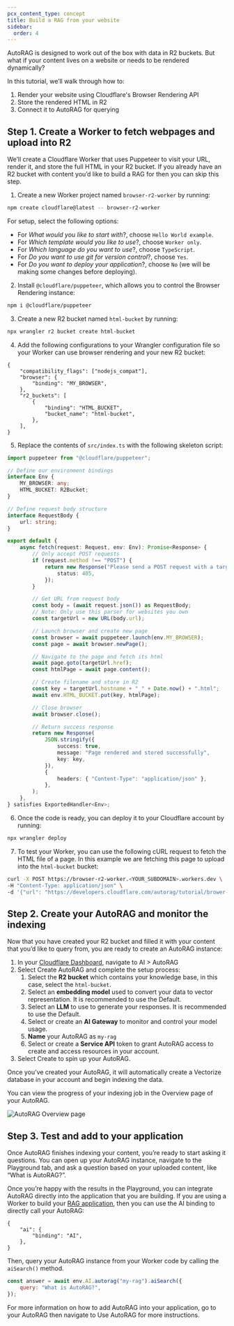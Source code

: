 ```yaml
---
pcx_content_type: concept
title: Build a RAG from your website
sidebar:
  order: 4
---
```


AutoRAG is designed to work out of the box with data in R2 buckets. But what if your content lives on a website or needs to be rendered dynamically?

In this tutorial, we’ll walk through how to:

1. Render your website using Cloudflare's Browser Rendering API
2. Store the rendered HTML in R2
3. Connect it to AutoRAG for querying

## Step 1. Create a Worker to fetch webpages and upload into R2

We’ll create a Cloudflare Worker that uses Puppeteer to visit your URL, render it, and store the full HTML in your R2 bucket. If you already have an R2 bucket with content you’d like to build a RAG for then you can skip this step.

1. Create a new Worker project named `browser-r2-worker` by running:

```bash
npm create cloudflare@latest -- browser-r2-worker
```

For setup, select the following options:

- For _What would you like to start with_?, choose `Hello World example`.
- For _Which template would you like to use_?, choose `Worker only`.
- For _Which language do you want to use_?, choose `TypeScript`.
- For _Do you want to use git for version control_?, choose `Yes`.
- For _Do you want to deploy your application_?, choose `No` (we will be making some changes before deploying).

2. Install `@cloudflare/puppeteer`, which allows you to control the Browser Rendering instance:

```bash
npm i @cloudflare/puppeteer
```

3. Create a new R2 bucket named `html-bucket` by running:

```bash
npx wrangler r2 bucket create html-bucket
```

4. Add the following configurations to your Wrangler configuration file so your Worker can use browser rendering and your new R2 bucket:

```jsonc
{
	"compatibility_flags": ["nodejs_compat"],
	"browser": {
		"binding": "MY_BROWSER",
	},
	"r2_buckets": [
		{
			"binding": "HTML_BUCKET",
			"bucket_name": "html-bucket",
		},
	],
}
```

5. Replace the contents of `src/index.ts` with the following skeleton script:

```typescript
import puppeteer from "@cloudflare/puppeteer";

// Define our environment bindings
interface Env {
	MY_BROWSER: any;
	HTML_BUCKET: R2Bucket;
}

// Define request body structure
interface RequestBody {
	url: string;
}

export default {
	async fetch(request: Request, env: Env): Promise<Response> {
		// Only accept POST requests
		if (request.method !== "POST") {
			return new Response("Please send a POST request with a target URL", {
				status: 405,
			});
		}

		// Get URL from request body
		const body = (await request.json()) as RequestBody;
		// Note: Only use this parser for websites you own
		const targetUrl = new URL(body.url);

		// Launch browser and create new page
		const browser = await puppeteer.launch(env.MY_BROWSER);
		const page = await browser.newPage();

		// Navigate to the page and fetch its html
		await page.goto(targetUrl.href);
		const htmlPage = await page.content();

		// Create filename and store in R2
		const key = targetUrl.hostname + "_" + Date.now() + ".html";
		await env.HTML_BUCKET.put(key, htmlPage);

		// Close browser
		await browser.close();

		// Return success response
		return new Response(
			JSON.stringify({
				success: true,
				message: "Page rendered and stored successfully",
				key: key,
			}),
			{
				headers: { "Content-Type": "application/json" },
			},
		);
	},
} satisfies ExportedHandler<Env>;
```

6. Once the code is ready, you can deploy it to your Cloudflare account by running:

```bash
npx wrangler deploy
```

7. To test your Worker, you can use the following cURL request to fetch the HTML file of a page. In this example we are fetching this page to upload into the `html-bucket` bucket:

```bash
curl -X POST https://browser-r2-worker.<YOUR_SUBDOMAIN>.workers.dev \
-H "Content-Type: application/json" \
-d '{"url": "https://developers.cloudflare.com/autorag/tutorial/brower-rendering-autorag-tutorial/"}'
```

## Step 2. Create your AutoRAG and monitor the indexing

Now that you have created your R2 bucket and filled it with your content that you’d like to query from, you are ready to create an AutoRAG instance:

1. In your [Cloudflare Dashboard](https://dash.cloudflare.com/?to=/:account/ai/autorag), navigate to AI > AutoRAG
2. Select Create AutoRAG and complete the setup process:
   1. Select the **R2 bucket** which contains your knowledge base, in this case, select the `html-bucket`.
   2. Select an **embedding model** used to convert your data to vector representation. It is recommended to use the Default.
   3. Select an **LLM** to use to generate your responses. It is recommended to use the Default.
   4. Select or create an **AI Gateway** to monitor and control your model usage.
   5. **Name** your AutoRAG as `my-rag`
   6. Select or create a **Service API** token to grant AutoRAG access to create and access resources in your account.
3. Select Create to spin up your AutoRAG.

Once you’ve created your AutoRAG, it will automatically create a Vectorize database in your account and begin indexing the data.

You can view the progress of your indexing job in the Overview page of your AutoRAG.

![AutoRAG Overview page](~/assets/images/autorag/tutorial-indexing-page.png)

## Step 3. Test and add to your application

Once AutoRAG finishes indexing your content, you’re ready to start asking it questions. You can open up your AutoRAG instance, navigate to the Playground tab, and ask a question based on your uploaded content, like “What is AutoRAG?”.

Once you’re happy with the results in the Playground, you can integrate AutoRAG directly into the application that you are building. If you are using a Worker to build your [RAG application](/autorag/), then you can use the AI binding to directly call your AutoRAG:

```jsonc
{
	"ai": {
		"binding": "AI",
	},
}
```

Then, query your AutoRAG instance from your Worker code by calling the `aiSearch()` method.

```javascript
const answer = await env.AI.autorag("my-rag").aiSearch({
	query: "What is AutoRAG?",
});
```

For more information on how to add AutoRAG into your application, go to your AutoRAG then navigate to Use AutoRAG for more instructions.
